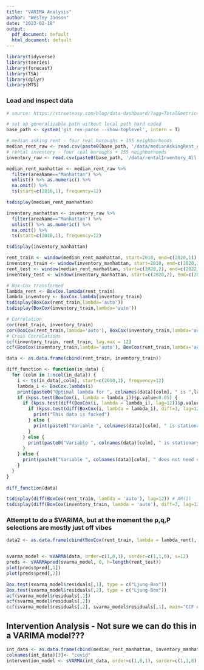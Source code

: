 ```yaml
---
title: "VARIMA Analysis"
author: "Wesley Janson"
date: "2023-02-18"
output:
  pdf_document: default
  html_document: default
---
```


```r
library(tidyverse)
library(tseries)
library(forecast)
library(TSA)
library(dplyr)
library(MTS)
```

### Load and inspect data

```r
# source: https://streeteasy.com/blog/data-dashboard/?agg=Total&metric=Inventory&type=Rentals&bedrooms=Any%20Bedrooms&property=Any%20Property%20Type&minDate=2010-01-01&maxDate=2022-12-01&area=Flatiron,Brooklyn%20Heights

# set up generalizable path without local path hard coded
base_path <- system('git rev-parse --show-toplevel', intern = T)

# median asking rent - four real boroughs + 155 neighborhoods
median_rent_raw <- read.csv(paste0(base_path, '/data/medianAskingRent_All.csv'))
# rental inventory - four real boroughs + 155 neighborhoods
inventory_raw <- read.csv(paste0(base_path, '/data/rentalInventory_All.csv'))
```

```r
median_rent_manhattan <- median_rent_raw %>% 
  filter(areaName=="Manhattan") %>%
  unlist() %>% as.numeric() %>% 
  na.omit() %>% 
  ts(start=c(2010,1), frequency=12)

tsdisplay(median_rent_manhattan)

inventory_manhattan <- inventory_raw %>% 
  filter(areaName=="Manhattan") %>% 
  unlist() %>% as.numeric() %>% 
  na.omit() %>%
  ts(start=c(2010,1), frequency=12)

tsdisplay(inventory_manhattan)

rent_train <- window(median_rent_manhattan, start=2010, end=c(2020,1))
inventory_train <- window(inventory_manhattan, start=2010, end=c(2020,1))
rent_test <- window(median_rent_manhattan, start=c(2020,2), end=c(2022,12))
inventory_test <- window(inventory_manhattan, start=c(2020,2), end=c(2022,12))
```

```r
# Box-Cox transformed
lambda_rent <- BoxCox.lambda(rent_train)
lambda_inventory <- BoxCox.lambda(inventory_train)
tsdisplay(BoxCox(rent_train,lambda='auto'))
tsdisplay(BoxCox(inventory_train,lambda='auto'))

# Correlation
cor(rent_train, inventory_train)
cor(BoxCox(rent_train,lambda='auto'), BoxCox(inventory_train,lambda='auto'))
# Cross Correlations
ccf(inventory_train, rent_train, lag.max = 12)
ccf(BoxCox(inventory_train,lambda='auto'), BoxCox(rent_train,lambda='auto'), lag.max = 12)
```



```r
data <- as.data.frame(cbind(rent_train, inventory_train))

diff_function <- function(in_data) {
  for (colm in 1:ncol(in_data)) {
    i <- ts(in_data[,colm], start=c(2010,1), frequency=12)
    lambda_i <- BoxCox.lambda(i)
    print(paste0("Optimal lambda for ", colnames(data)[colm], " is ",lambda_i))
    if (kpss.test(BoxCox(i, lambda = lambda_i))$p.value<0.05) {
      if (kpss.test(diff(BoxCox(i, lambda = lambda_i), lag=12))$p.value<0.05) {
        if (kpss.test(diff(BoxCox(i, lambda = lambda_i), diff=1, lag=12))$p.value<0.05) {
          print("This data is fucked")
        } else {
          print(paste0("Variable ", colnames(data)[colm], " is stationary after seasonal differencing and first-order differencing"))
        }
      } else {
        print(paste0("Variable ", colnames(data)[colm], " is stationary after seasonal differencing"))
      }
    } else {
      print(paste0("Variable ", colnames(data)[colm], " does not need differencing"))
    }
  }
}
  
diff_function(data)
```
```r
tsdisplay(diff(BoxCox(rent_train, lambda = 'auto'), lag=12)) # AR(1)
tsdisplay(diff(BoxCox(inventory_train, lambda = 'auto'), diff=3, lag=12))  # AR(1)?
```

### Attempt to do a SVARIMA, but at the moment the p,q,P selections are mostly just off vibes
```r
data2 <- as.data.frame(cbind(BoxCox(rent_train, lambda = lambda_rent), BoxCox(inventory_train, lambda = lambda_inventory)))


svarma_model <- sVARMA(data, order=c(1,0,1), sorder=c(1,1,0), s=12)
preds <- sVARMApred(svarma_model, 0, h=length(rent_test))
plot(preds$pred[,1])
plot(preds$pred[,2])
```

```r
Box.test(svarma_model$residuals[,1], type = c("Ljung-Box"))
Box.test(svarma_model$residuals[,2], type = c("Ljung-Box"))
acf(svarma_model$residuals[,1])
acf(svarma_model$residuals[,2])
ccf(svarma_model$residuals[,2], svarma_model$residuals[,1], main="CCF of Residuals")
```


## Intervention Analysis - Not sure we can do this in a VARIMA model???
```r
int_data <- as.data.frame(cbind(median_rent_manhattan, inventory_manhattan, c(rep(0,length(rent_train)),rep(1,length(median_rent_manhattan)-length(rent_train)))))
colnames(int_data)[3]<- "covid"
intervention_model <- sVARMA(int_data, order=c(1,0,1), sorder=c(1,1,0), s=12)
```



